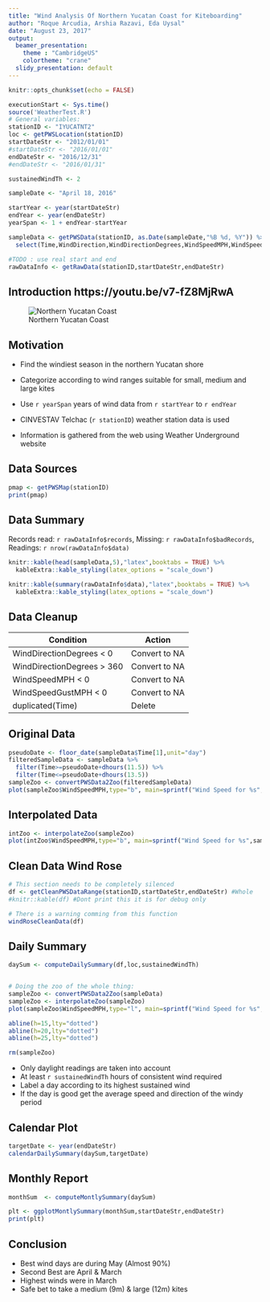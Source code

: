 ```yaml
---
title: "Wind Analysis Of Northern Yucatan Coast for Kiteboarding"
author: "Roque Arcudia, Arshia Razavi, Eda Uysal"
date: "August 23, 2017"
output:
  beamer_presentation:
    theme : "CambridgeUS"
    colortheme: "crane"
  slidy_presentation: default
---
```


```r
knitr::opts_chunk$set(echo = FALSE)

executionStart <- Sys.time()
source('WeatherTest.R')
# General variables:
stationID <- "IYUCATNT2"
loc <- getPWSLocation(stationID)
startDateStr <- "2012/01/01"
#startDateStr <- "2016/01/01"
endDateStr <- "2016/12/31"
#endDateStr <- "2016/01/31"

sustainedWindTh <- 2

sampleDate <- "April 18, 2016"

startYear <- year(startDateStr)
endYear <- year(endDateStr)
yearSpan <- 1 + endYear-startYear 

sampleData <- getPWSData(stationID, as.Date(sampleDate,"%B %d, %Y")) %>%
  select(Time,WindDirection,WindDirectionDegrees,WindSpeedMPH,WindSpeedGustMPH)

#TODO : use real start and end
rawDataInfo <- getRawData(stationID,startDateStr,endDateStr)

```

## Introduction https://youtu.be/v7-fZ8MjRwA

![Northern Yucatan Coast](playon.jpg)



## Motivation

- Find the windiest season in the northern Yucatan shore

- Categorize according to wind ranges suitable for small, medium and large kites

- Use `r yearSpan` years of wind data from `r startYear` to `r endYear`

- CINVESTAV Telchac (`r stationID`) weather station data is used

- Information is gathered from the web using Weather Underground website

## Data Sources

```r
pmap <- getPWSMap(stationID)
print(pmap)
```

## Data Summary

Records read: `r rawDataInfo$records`, Missing: `r rawDataInfo$badRecords`, Readings: `r nrow(rawDataInfo$data)`

```r
knitr::kable(head(sampleData,5),"latex",booktabs = TRUE) %>%
  kableExtra::kable_styling(latex_options = "scale_down")
```

```r
knitr::kable(summary(rawDataInfo$data),"latex",booktabs = TRUE) %>%
  kableExtra::kable_styling(latex_options = "scale_down")
```

## Data Cleanup

Condition                  | Action
---------------------------|--------------
WindDirectionDegrees < 0   | Convert to NA
WindDirectionDegrees > 360 | Convert to NA
WindSpeedMPH < 0           | Convert to NA
WindSpeedGustMPH < 0       | Convert to NA
duplicated(Time)           | Delete

## Original Data

```r
pseudoDate <- floor_date(sampleData$Time[1],unit="day")
filteredSampleData <- sampleData %>%
  filter(Time>=pseudoDate+dhours(11.5)) %>%
  filter(Time<=pseudoDate+dhours(13.5))
sampleZoo <- convertPWSData2Zoo(filteredSampleData)
plot(sampleZoo$WindSpeedMPH,type="b", main=sprintf("Wind Speed for %s",sampleDate), sub="Extract", xlab="Time", ylab="Wind Speed (MPH)")
```

## Interpolated Data

```r
intZoo <- interpolateZoo(sampleZoo)
plot(intZoo$WindSpeedMPH,type="b", main=sprintf("Wind Speed for %s",sampleDate), sub="Interpolated", xlab="Time", ylab="Wind Speed (MPH)")

```

## Clean Data Wind Rose

```r
# This section needs to be completely silenced
df <- getCleanPWSDataRange(stationID,startDateStr,endDateStr) #Whole
#knitr::kable(df) #Dont print this it is for debug only
```

```r
# There is a warning comming from this function
windRoseCleanData(df)

```

## Daily Summary

```r
daySum <- computeDailySummary(df,loc,sustainedWindTh)


# Doing the zoo of the whole thing:
sampleZoo <- convertPWSData2Zoo(sampleData)
sampleZoo <- interpolateZoo(sampleZoo)
plot(sampleZoo$WindSpeedMPH,type="l", main=sprintf("Wind Speed for %s",sampleDate), xlab="Time", ylab="Wind Speed (MPH)")

abline(h=15,lty="dotted")
abline(h=20,lty="dotted")
abline(h=25,lty="dotted")

rm(sampleZoo)
```

- Only daylight readings are taken into account
- At least `r sustainedWindTh` hours of consistent wind required
- Label a day according to its highest sustained wind
- If the day is good get the average speed and direction of the windy period

## Calendar Plot

```r

targetDate <- year(endDateStr)
calendarDailySummary(daySum,targetDate)

```

## Monthly Report

```r
monthSum  <- computeMontlySummary(daySum)

plt <- ggplotMontlySummary(monthSum,startDateStr,endDateStr)
print(plt)
```

## Conclusion

- Best wind days are during May (Almost 90%)
- Second Best are April & March
- Highest winds were in March
- Safe bet to take a medium (9m) & large (12m) kites 



